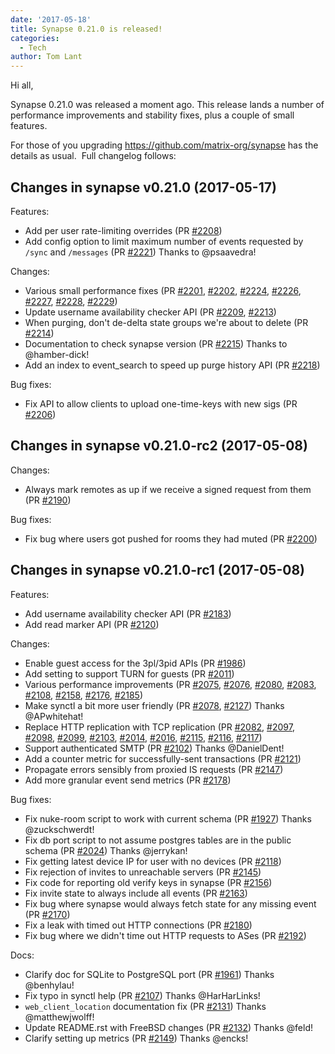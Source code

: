 ```yaml
---
date: '2017-05-18'
title: Synapse 0.21.0 is released!
categories:
  - Tech
author: Tom Lant
---
```


Hi all,

Synapse 0.21.0 was released a moment ago. This release lands a number of performance improvements and stability fixes, plus a couple of small features.

For those of you upgrading <a href="https://github.com/matrix-org/synapse">https://github.com/matrix-org/synapse</a> has the details as usual.  Full changelog follows:
<h2>Changes in synapse v0.21.0 (2017-05-17)</h2>
Features:
<ul>
 	<li>Add per user rate-limiting overrides (PR <a href="https://github.com/matrix-org/synapse/pull/2208">#2208</a>)</li>
 	<li>Add config option to limit maximum number of events requested by <code>/sync</code> and <code>/messages</code> (PR <a href="https://github.com/matrix-org/synapse/pull/2221">#2221</a>) Thanks to @psaavedra!</li>
</ul>
Changes:
<ul>
 	<li>Various small performance fixes (PR <a href="https://github.com/matrix-org/synapse/pull/2201">#2201</a>, <a href="https://github.com/matrix-org/synapse/pull/2202">#2202</a>, <a href="https://github.com/matrix-org/synapse/pull/2224">#2224</a>, <a href="https://github.com/matrix-org/synapse/pull/2226">#2226</a>, <a href="https://github.com/matrix-org/synapse/pull/2227">#2227</a>, <a href="https://github.com/matrix-org/synapse/pull/2228">#2228</a>, <a href="https://github.com/matrix-org/synapse/pull/2229">#2229</a>)</li>
 	<li>Update username availability checker API (PR <a href="https://github.com/matrix-org/synapse/pull/2209">#2209</a>, <a href="https://github.com/matrix-org/synapse/pull/2213">#2213</a>)</li>
 	<li>When purging, don't de-delta state groups we're about to delete (PR <a href="https://github.com/matrix-org/synapse/pull/2214">#2214</a>)</li>
 	<li>Documentation to check synapse version (PR <a href="https://github.com/matrix-org/synapse/pull/2215">#2215</a>) Thanks to @hamber-dick!</li>
 	<li>Add an index to event_search to speed up purge history API (PR <a href="https://github.com/matrix-org/synapse/pull/2218">#2218</a>)</li>
</ul>
Bug fixes:
<ul>
 	<li>Fix API to allow clients to upload one-time-keys with new sigs (PR <a href="https://github.com/matrix-org/synapse/pull/2206">#2206</a>)</li>
</ul>
<a name="user-content-changes-in-synapse-v0-21-0-rc2-2017-05-08"></a>
<h2><a id="user-content-changes-in-synapse-v0210-rc2-2017-05-08" class="anchor" href="https://github.com/matrix-org/synapse/blob/master/CHANGES.rst#changes-in-synapse-v0210-rc2-2017-05-08"></a>Changes in synapse v0.21.0-rc2 (2017-05-08)</h2>
Changes:
<ul>
 	<li>Always mark remotes as up if we receive a signed request from them (PR <a href="https://github.com/matrix-org/synapse/pull/2190">#2190</a>)</li>
</ul>
Bug fixes:
<ul>
 	<li>Fix bug where users got pushed for rooms they had muted (PR <a href="https://github.com/matrix-org/synapse/pull/2200">#2200</a>)</li>
</ul>
<a name="user-content-changes-in-synapse-v0-21-0-rc1-2017-05-08"></a>
<h2><a id="user-content-changes-in-synapse-v0210-rc1-2017-05-08" class="anchor" href="https://github.com/matrix-org/synapse/blob/master/CHANGES.rst#changes-in-synapse-v0210-rc1-2017-05-08"></a>Changes in synapse v0.21.0-rc1 (2017-05-08)</h2>
Features:
<ul>
 	<li>Add username availability checker API (PR <a href="https://github.com/matrix-org/synapse/pull/2183">#2183</a>)</li>
 	<li>Add read marker API (PR <a href="https://github.com/matrix-org/synapse/pull/2120">#2120</a>)</li>
</ul>
Changes:
<ul>
 	<li>Enable guest access for the 3pl/3pid APIs (PR <a href="https://github.com/matrix-org/synapse/pull/1983">#1986</a>)</li>
 	<li>Add setting to support TURN for guests (PR <a href="https://github.com/matrix-org/synapse/pull/2011">#2011</a>)</li>
 	<li>Various performance improvements (PR <a href="https://github.com/matrix-org/synapse/pull/2075">#2075</a>, <a href="https://github.com/matrix-org/synapse/pull/2076">#2076</a>, <a href="https://github.com/matrix-org/synapse/pull/2080">#2080</a>, <a href="https://github.com/matrix-org/synapse/pull/2083">#2083</a>, <a href="https://github.com/matrix-org/synapse/pull/2108">#2108</a>, <a href="https://github.com/matrix-org/synapse/pull/2158">#2158</a>, <a href="https://github.com/matrix-org/synapse/pull/2176">#2176</a>, <a href="https://github.com/matrix-org/synapse/pull/2185">#2185</a>)</li>
 	<li>Make synctl a bit more user friendly (PR <a href="https://github.com/matrix-org/synapse/pull/2078">#2078</a>, <a href="https://github.com/matrix-org/synapse/pull/2127">#2127</a>) Thanks @APwhitehat!</li>
 	<li>Replace HTTP replication with TCP replication (PR <a href="https://github.com/matrix-org/synapse/pull/2082">#2082</a>, <a href="https://github.com/matrix-org/synapse/pull/2097">#2097</a>, <a href="https://github.com/matrix-org/synapse/pull/2098">#2098</a>, <a href="https://github.com/matrix-org/synapse/pull/2099">#2099</a>, <a href="https://github.com/matrix-org/synapse/pull/2103">#2103</a>, <a href="https://github.com/matrix-org/synapse/pull/2014">#2014</a>, <a href="https://github.com/matrix-org/synapse/pull/2016">#2016</a>, <a href="https://github.com/matrix-org/synapse/pull/2115">#2115</a>, <a href="https://github.com/matrix-org/synapse/pull/2116">#2116</a>, <a href="https://github.com/matrix-org/synapse/pull/2117">#2117</a>)</li>
 	<li>Support authenticated SMTP (PR <a href="https://github.com/matrix-org/synapse/pull/2102">#2102</a>) Thanks @DanielDent!</li>
 	<li>Add a counter metric for successfully-sent transactions (PR <a href="https://github.com/matrix-org/synapse/pull/2121">#2121</a>)</li>
 	<li>Propagate errors sensibly from proxied IS requests (PR <a href="https://github.com/matrix-org/synapse/pull/2147">#2147</a>)</li>
 	<li>Add more granular event send metrics (PR <a href="https://github.com/matrix-org/synapse/pull/2178">#2178</a>)</li>
</ul>
Bug fixes:
<ul>
 	<li>Fix nuke-room script to work with current schema (PR <a href="https://github.com/matrix-org/synapse/pull/1927">#1927</a>) Thanks @zuckschwerdt!</li>
 	<li>Fix db port script to not assume postgres tables are in the public schema (PR <a href="https://github.com/matrix-org/synapse/pull/2024">#2024</a>) Thanks @jerrykan!</li>
 	<li>Fix getting latest device IP for user with no devices (PR <a href="https://github.com/matrix-org/synapse/pull/2118">#2118</a>)</li>
 	<li>Fix rejection of invites to unreachable servers (PR <a href="https://github.com/matrix-org/synapse/pull/2145">#2145</a>)</li>
 	<li>Fix code for reporting old verify keys in synapse (PR <a href="https://github.com/matrix-org/synapse/pull/2156">#2156</a>)</li>
 	<li>Fix invite state to always include all events (PR <a href="https://github.com/matrix-org/synapse/pull/2163">#2163</a>)</li>
 	<li>Fix bug where synapse would always fetch state for any missing event (PR <a href="https://github.com/matrix-org/synapse/pull/2170">#2170</a>)</li>
 	<li>Fix a leak with timed out HTTP connections (PR <a href="https://github.com/matrix-org/synapse/pull/2180">#2180</a>)</li>
 	<li>Fix bug where we didn't time out HTTP requests to ASes (PR <a href="https://github.com/matrix-org/synapse/pull/2192">#2192</a>)</li>
</ul>
Docs:
<ul>
 	<li>Clarify doc for SQLite to PostgreSQL port (PR <a href="https://github.com/matrix-org/synapse/pull/1961">#1961</a>) Thanks @benhylau!</li>
 	<li>Fix typo in synctl help (PR <a href="https://github.com/matrix-org/synapse/pull/2107">#2107</a>) Thanks @HarHarLinks!</li>
 	<li><code>web_client_location</code> documentation fix (PR <a href="https://github.com/matrix-org/synapse/pull/2131">#2131</a>) Thanks @matthewjwolff!</li>
 	<li>Update README.rst with FreeBSD changes (PR <a href="https://github.com/matrix-org/synapse/pull/2132">#2132</a>) Thanks @feld!</li>
 	<li>Clarify setting up metrics (PR <a href="https://github.com/matrix-org/synapse/pull/2149">#2149</a>) Thanks @encks!</li>
</ul>